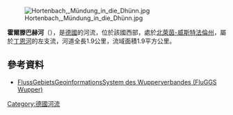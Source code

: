 {{Coord|51.046534|N|7.125687|E|display=title}}
[[Image:Hortenbach,_Mündung_in_die_Dhünn.jpg|right]]

'''霍爾滕巴赫河'''（{{lang-de|Hortenbach}}），是[[德國|德國]]的河流，位於該國西部，處於[[北萊茵-威斯特法倫州|北萊茵-威斯特法倫州]]，屬於[[丁恩河_(伍珀河支流)|丁恩河]]的左支流，河道全長1.9公里，流域面積1.9平方公里。

==參考資料==
* [http://fluggs.wupperverband.de FlussGebietsGeoinformationsSystem des Wupperverbandes (FluGGS Wupper)] {{Wayback|url=http://fluggs.wupperverband.de/ |date=20160303182641 }}

{{Germany-geo-stub}}
[[Category:德國河流|Category:德國河流]]